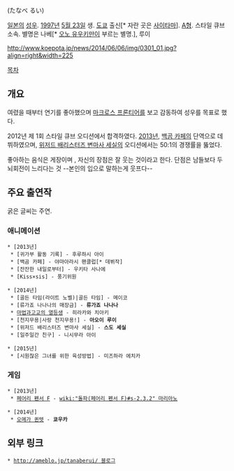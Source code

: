 {{{+1 田辺留依 }}} (たなべ るい)

[[일본]]의 [[성우]]. [[1997년]] [[5월 23일]] 생. [[도쿄]] 출신[* 자란 곳은 [[사이타마]]]. [[A형]]. 스타일 큐브 소속. 별명은 나베[* [[오노 유우키]]만이 부르는 별명.], 루이

http://www.koepota.jp/news/2014/06/06/img/0301_01.jpg?align=right&width=225


[[목차]]


== 개요 ==
여렸을 때부터 연기를 좋아했으며 [[마크로스 프론티어]]를 보고 감동하여 성우를 목표로 했다.

2012년 제 1회 스타일 큐브 오디션에서 합격하였다. [[2013년]], [[백곰 카페]]의 단역으로 데뷔하였으며, [[위저드 배리스터즈 변마사 세실]]의 오디션에서는 50:1의 경쟁률을 뚫었다.

좋아하는 음식은 게장이며 , 자신의 장점은 잘 웃는 것이라고 한다. 단점은 남들보다 두뇌회전이 느리다는 것 --본인의 입으로 말하는게 웃프다--

== 주요 출연작 ==
굵은 글씨는 주연.
=== 애니메이션 ===
 * [2013년]
  * [귀가부 활동 기록] - 후루하시 아이
  * [백곰 카페] - 야마아라시 팬클럽[* 데뷔작]
  * [잔잔한 내일로부터] - 우키타 사나에
  * [Kiss×sis] - 풍기위원

 * [2014년]
  * [골든 타임(라이트 노벨)|골든 타임] - 메이코
  * [류가죠 나나나의 매장금] - '''류가죠 나나나'''
  * [[마법과고교의 열등생]] - 히라카와 치아키
  * [천지무용|사랑 천지무용!] - '''아오이 루이'''
  * [위저드 배리스터즈 변마사 세실] - '''스도 세실'''
  * [일주일간 친구] - 니시무라 아이

 * [2015년]
  * [시원찮은 그녀를 위한 육성방법] - 미즈하라 에치카

=== 게임 ===
 * [2013년]
  * [[페어리 펜서 F]] - [[wiki:"돌파(페어리 펜서 F)#s-2.3.2" 마리아노]]

 * [2014년]
  * [[오메가 퀸텟]] - '''쿄우카'''

== 외부 링크 ==
 * [[http://ameblo.jp/tanaberui/ 블로그]]

